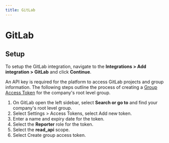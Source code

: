 ```yaml
---
title: GitLab
---
```


# GitLab

## Setup
To setup the GitLab integration, navigate to the **Integrations > Add integration > GitLab** and click **Continue**.

An API key is required for the platform to access GitLab projects and group information. The following steps outline the process of creating a [Group Access Token](https://docs.gitlab.com/ee/user/group/settings/group_access_tokens.html) for the company's root level group.
1. On GitLab open the left sidebar, select **Search or go to** and find your company's root level group.
2. Select Settings > Access Tokens, select Add new token.
3. Enter a name and expiry date for the token.
4. Select the **Reporter** role for the token.
5. Select the **read_api** scope.
6. Select Create group access token.
